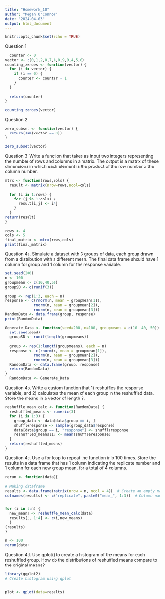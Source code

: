 ```yaml
---
title: "Homework_10"
author: "Megan O'Connor"
date: "2024-04-03"
output: html_document
---
```


```r
knitr::opts_chunk$set(echo = TRUE)
```

Question 1
```r
  counter <- 0
vector <- c(0,1,2,0,7,8,0,9,9,4,5,0)
counting_zeroes <- function(vector) {
  for (i in vector) {
    if (i == 0) {
      counter <- counter + 1
    }
  }
  
  return(counter)
}

counting_zeroes(vector)

```

Question 2
```r
zero_subset <- function(vector) {
  return(sum(vector == 0))
}

zero_subset(vector)
```


Question 3: Write a function that takes as input two integers representing the number of rows and columns in a matrix. The output is a matrix of these dimensions in which each element is the product of the row number x the column number.
```r


mtrx <- function(rows,cols) {
  result <- matrix(nrow=rows,ncol=cols)
  
  for (i in 1:rows) {
    for (j in 1:cols) {
      result[i,j] <- i*j
    }
  }
return(result)
}

rows <- 4
cols <- 5
final_matrix <- mtrx(rows,cols)
print(final_matrix)
```

Question 4a. Simulate a dataset with 3 groups of data, each group drawn from a distribution with a different mean. The final data frame should have 1 column for group and 1 column for the response variable.
```r
set.seed(200)
n <- 100
groupmean <- c(10,40,50)
groupSD <- c(runif(3))

group <- rep(1:3, each = n)
response <- c(rnorm(n, mean = groupmean[1]),
             rnorm(n, mean = groupmean[2]),
             rnorm(n, mean = groupmean[3]))
RandomData <- data.frame(group, response)
print(RandomData)

Generate_Data <- function(seed=200, n=100, groupmeans = c(10, 40, 50)) {
  set.seed(seed)
  groupSD <- runif(length(groupmeans))
  
  group <- rep(1:length(groupmeans), each = n)
  response <- c(rnorm(n, mean = groupmean[1]),
             rnorm(n, mean = groupmean[2]),
             rnorm(n, mean = groupmean[3]))
  RandomData <- data.frame(group, response)
  return(RandomData)
}
  RandomData <- Generate_Data
```

Question 4b. Write a custom function that 1) reshuffles the response variable, and 2) calculates the mean of each group in the reshuffled data. Store the means in a vector of length 3.
```r
reshuffle_mean_calc <- function(RandomData) {
  reshuffled_means <- numeric(3)
  for (i in 1:3) {
    group_data <- data[data$group == i, ]
    shuffleresponse <- sample(group_data$response)
    data[data$group == i, "response"] <- shuffleresponse
    reshuffled_means[i] <- mean(shuffleresponse)
  }
  return(reshuffled_means)
}


```

Question 4c. Use a for loop to repeat the function in b 100 times. Store the results in a data frame that has 1 column indicating the replicate number and 1 column for each new group mean, for a total of 4 columns.
```r
rerun <- function(data){
  
# Making dataframe
results <- data.frame(matrix(nrow = n, ncol = 4))  # Create an empty matrix to store results
colnames(results) <- c("replicate", paste0("mean_", 1:3))  # Column names for the results


for (i in 1:n) {
  new_means <- reshuffle_mean_calc(data)
  results[i, 1:4] <- c(i,new_means)
  }
(results)
}

n <- 100
rerun(data)

```

Question 4d. Use qplot() to create a histogram of the means for each reshuffled group. How do the distributions of reshuffled means compare to the original means?
```r
library(ggplot2)
# Create histogram using qplot


plot <- qplot(data=results)
```
